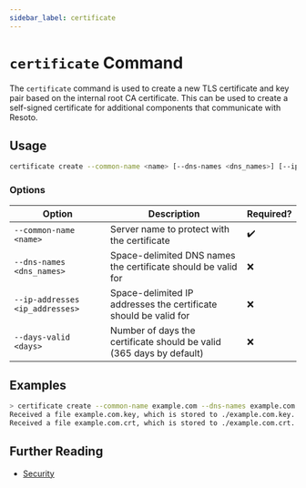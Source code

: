 ```yaml
---
sidebar_label: certificate
---
```


# `certificate` Command

The `certificate` command is used to create a new TLS certificate and key pair based on the internal root CA certificate. This can be used to create a self-signed certificate for additional components that communicate with Resoto.

## Usage

```bash
certificate create --common-name <name> [--dns-names <dns_names>] [--ip-addresses <ip_addresses>] [--days-valid <days>]
```

### Options

| Option                          | Description                                                          | Required? |
| ------------------------------- | -------------------------------------------------------------------- | --------- |
| `--common-name <name>`          | Server name to protect with the certificate                          | ✔️        |
| `--dns-names <dns_names>`       | Space-delimited DNS names the certificate should be valid for        | ❌        |
| `--ip-addresses <ip_addresses>` | Space-delimited IP addresses the certificate should be valid for     | ❌        |
| `--days-valid <days>`           | Number of days the certificate should be valid (365 days by default) | ❌        |

## Examples

```bash title="Chunking with size of 2"
> certificate create --common-name example.com --dns-names example.com *.example.com --days-valid 365
​Received a file example.com.key, which is stored to ./example.com.key.
​Received a file example.com.crt, which is stored to ./example.com.crt.
```

## Further Reading

- [Security](../../../reference/security/index.mdx)
